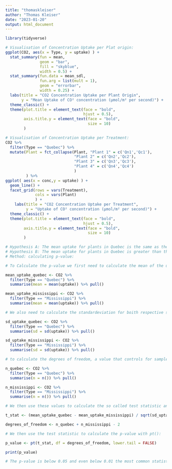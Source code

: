 ```yaml
---
title: "thomaskleiser"
author: "Thomas Kleiser"
date: "2023-01-20"
output: html_document
---
```


```r
library(tidyverse)
```


```r

# Visualisation of Concentration Uptake per Plat origin:
ggplot(CO2, aes(x = Type, y = uptake) ) +
  stat_summary(fun = mean,
               geom = "bar",
               fill = "skyblue",
               width = 0.5) +
  stat_summary(fun.data = mean_sdl,
               fun.arg = list(mult = 1),
               geom = "errorbar",
               width = 0.25) +
  labs(title = "CO2 Concentration Uptake per Plant Origin",
       y = "Mean Uptake of CO² concentration (μmol/m² per second)") +
  theme_classic() +
  theme(plot.title = element_text(face = "bold",
                                  hjust = 0.5),
        axis.title.y = element_text(face = "bold",
                                    size = 10)
        )

```


```r

# Visualisation of Concentration Uptake per Treatment:
CO2 %>%
  filter(Type == "Quebec") %>%
  mutate(Plant = fct_collapse(Plant, "Plant 1" = c('Qn1','Qc1'),
                              "Plant 2" = c('Qn2','Qc2'),
                              "Plant 3" = c('Qn3','Qc3'),
                              "Plant 4" = c('Qn4','Qc4')
                              )
         ) %>%
ggplot( aes(x = conc,y = uptake) ) +
  geom_line() +
  facet_grid(rows = vars(Treatment),
             cols = vars(Plant)
             ) +
    labs(title = "CO2 Concentration Uptake per Treatment",
         y = "Uptake of CO² concentration (μmol/m² per second)") +
  theme_classic() +
  theme(plot.title = element_text(face = "bold",
                                  hjust = 0.5),
        axis.title.y = element_text(face = "bold",
                                    size = 10)
        )

```


```r
# Hypothesis A: The mean uptake for plants in Quebec is the same as the mean uptake for plants in Mississipi:
# Hypothesis B: The mean uptake for plants in Quebec is greater than the mean uptake for plants in Mississipi:
# Method: calculating p-value:

# To Calculate the p-value we first need to calculate the mean of the uptatek for the Plants from Quebec and Mississippi respectevily:

mean_uptake_quebec <- CO2 %>%
  filter(Type == "Quebec") %>%
  summarise(mean = mean(uptake)) %>% pull()

mean_uptake_mississippi <- CO2 %>%
  filter(Type == "Mississippi") %>%
  summarise(mean = mean(uptake)) %>% pull()

# We also need to calculate the standardeviation for boith respective samples:

sd_uptake_quebec <- CO2 %>%
  filter(Type == "Quebec") %>%
  summarise(sd = sd(uptake)) %>% pull()

sd_uptake_mississippi <- CO2 %>%
  filter(Type == "Mississippi") %>%
  summarise(sd = sd(uptake)) %>% pull()

# to calculate the degrees of freedom, a value that controls for sample size, we also need to calculate the number of cases of both samples:

n_quebec <- CO2 %>%
  filter(Type == "Quebec") %>%
  summarise(n = n()) %>% pull()

n_mississippi <- CO2 %>%
  filter(Type == "Mississippi") %>%
  summarise(n = n()) %>% pull()

# We then use these values to calculate the so called test statistic and the degrees of freedom:

t_stat <- (mean_uptake_quebec - mean_uptake_mississippi) / sqrt(sd_uptake_quebec ^ 2 / n_quebec + sd_uptake_mississippi ^ 2 / n_mississippi)

degrees_of_freedom <- n_quebec + n_mississippi - 2

# We then use the test statistic to calculate the p-value with pt():

p_value <- pt(t_stat, df = degrees_of_freedom, lower.tail = FALSE)

print(p_value)

# The p-value is below 0.05 and even below 0.01 the most common statistically significance levels. Therefore there is a statistically significant difference between the mean uptake of the plants from Quebec compared to those from Mississippi.
  
```
